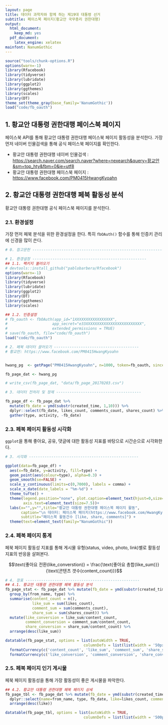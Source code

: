 ```yaml
---
layout: page
title: 데이터 과학자와 함께 하는 제19대 대통령 선거
subtitle: 페이스북 페이지(황교안 국무총리 권한대행)
output:
  html_document: 
    keep_md: yes
  pdf_document:
    latex_engine: xelatex
mainfont: NanumGothic
---
```


```r
source("tools/chunk-options.R")
options(warn=-1)
library(Rfacebook)
library(tidyverse)
library(lubridate)
library(ggplot2)
library(ggthemes)
library(scales)
library(DT)
theme_set(theme_gray(base_family='NanumGothic'))
load("code/fb_oauth")
```

## 1. 황교안 대통령 권한대행 페이스북 페이지

페이스북 API를 통해 황교안 대통령 권한대행 페이스북 페이지 활동성을 분석한다.
가장 먼저 네이버 인물검색을 통해 공식 페이스북 페이지를 확인한다.

- 황교안 대통령 권한대행 네이버 인물검색 : [https://search.naver.com/search.naver?where=nexearch&query=황교안&sm=top_hty&fbm=0&ie=utf8](https://search.naver.com/search.naver?where=nexearch&query=%ED%99%A9%EA%B5%90%EC%95%88&sm=top_hty&fbm=0&ie=utf8)
- 황교안 대통령 권한대행 페이스북 페이지 : [https://www.facebook.com/PM0415HwangKyoahn](https://www.facebook.com/PM0415HwangKyoahn)

## 2. 황교안 대통령 권한대행 페북 활동성 분석

황교안 대통령 권한대행 공식 페이스북 페이지를 분석한다.

### 2.1. 환경설정

가장 먼저 페북 분석을 위한 환경설정을 한다. 특히 `fbOAuth()` 함수를 통해 인증키 관리에 신경을 많이 쓴다.

``` r
# 0. 참고문헌 ---------------------------------------------------------------------

# 1. 환경설정 ---------------------------------------------------
## 1.1. 팩키지 불러오기
# devtools::install_github("pablobarbera/Rfacebook")
options(warn=-1)
library(Rfacebook)
library(tidyverse)
library(lubridate)
library(ggplot2)
library(DT)
library(ggthemes)
library(scales)

## 1.2. 인증설정
# fb_oauth <- fbOAuth(app_id="1XXXXXXXXXXXXXXXXX",
#                    app_secret="e33XXXXXXXXXXXXXXXXXXXXXXXXX",
#                    extended_permissions = TRUE)
# save(fb_oauth, file="code/fb_oauth")
load("code/fb_oauth")

# 2. 페북 데이터 끌어오기 --------------------------------------
# 황교안: https://www.facebook.com/PM0415HwangKyoahn


hwang_pg  <- getPage("PM0415HwangKyoahn", n=1000, token=fb_oauth, since='2016/01/01')

fb_page_dat <- hwang_pg

# write_csv(fb_page_dat, "data/fb_page_20170203.csv")

# 3. 데이터 전처리 및 정제 --------------------------------------

fb_page_df <- fb_page_dat %>% 
  mutate(fb_date = ymd(substr(created_time, 1,10))) %>% 
  dplyr::select(fb_date, likes_count, comments_count, shares_count) %>% 
  gather(type, activity, -fb_date)
```

### 2.3. 페북 페이지 활동성 시각화

`ggplot`을 통해 좋아요, 공유, 댓글에 대한 활동성 지표를 바탕으로 시간순으로 시각화한다.

``` r
# 3. 시각화 -------------------------------------------------

ggplot(data=fb_page_df) +
  aes(x=fb_date, y=activity, fill=type) +
  geom_point(aes(colour=type), alpha=0.3) +
  geom_smooth(se=FALSE) +
  scale_y_continuous(limits=c(0,7000), labels = comma) +
  scale_x_date(date_labels = "%m-%d") +
  theme_tufte() +
  theme(legend.position="none", plot.caption=element_text(hjust=0,size=8),plot.subtitle=element_text(face="italic"),
        axis.text=element_text(size=7.5))+
  labs(x="",y="",title="황교안 대통령 권한대행 페이스북 페이지 활동",
       caption="\n 데이터: 페이스북 페이지(https://www.facebook.com/HwangKyoahn) ",
       subtitle="페이스북 활동건수 [like, share, comments]") +
  theme(text=element_text(family="NanumGothic"))
```

### 2.4. 페북 페이지 통계

페북 페이지 활동성 지표를 통해 게시물 유형(status, video, photo, link)별로 활동성 지표의 반응을 살펴본다.

$$\text{좋아요 전환(like_converstion)} = \frac{\text{좋아요 총합(like_sum)}}{\text{콘텐츠 갯수(content_count)}}$$

``` r
# 4. 장표 ---------------------------------------------------
## 4.1. 황교안 대통령 권한대행 페북 활동성 분석
fb_page_stat <- fb_page_dat %>% mutate(fb_date = ymd(substr(created_time, 1,10))) %>% 
  group_by(from_name, type) %>% 
  summarise(content_count = n(),
            like_sum = sum(likes_count),
            comment_sum = sum(comments_count),
            share_sum = sum(shares_count)) %>% 
  mutate(like_conversion = like_sum/content_count,
         comment_conversion = comment_sum/content_count,
         share_conversion = share_sum/content_count) %>% 
  arrange(desc(like_sum))

datatable(fb_page_stat, options = list(autoWidth = TRUE,
                                   columnDefs = list(list(width = '50px', targets = c(1:6))))) %>% 
  formatCurrency(c('content_count', 'like_sum', 'comment_sum', 'share_sum'),' ', interval = 3, mark = ",", digits = 0) %>% 
  formatCurrency(c('like_conversion', 'comment_conversion', 'share_conversion'),' ', interval = 3, mark = ",", digits = 1)

```

### 2.5. 페북 페이지 인기 게시물

페북 페이지 활동성을 통해 가장 활동성이 좋은 게시물을 파악한다.

``` r
## 4.2. 황교안 대통령 권한대행 페북 페이지 상세
fb_page_tbl <- fb_page_dat %>% mutate(fb_date = ymd(substr(created_time, 1,10))) %>% 
  dplyr::select(name=from_name, type, fb_date, like=likes_count, comment=comments_count, share=shares_count, message) %>% 
  arrange(desc(like))

datatable(fb_page_tbl, options = list(autoWidth = TRUE,
                                   columnDefs = list(list(width = '500px', targets = c(7)))))
```